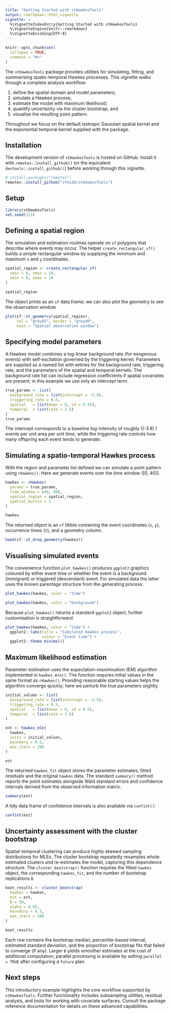```yaml
---
title: "Getting Started with stHawkesTools"
output: rmarkdown::html_vignette
vignette: >
  %\VignetteIndexEntry{Getting Started with stHawkesTools}
  %\VignetteEngine{knitr::rmarkdown}
  %\VignetteEncoding{UTF-8}
---
```


```r
knitr::opts_chunk$set(
  collapse = TRUE,
  comment = "#>"
)
```

The `stHawkesTools` package provides utilities for simulating, fitting, and
summarising spatio-temporal Hawkes processes.  This vignette walks through a
complete analysis workflow:

1. define the spatial domain and model parameters;
2. simulate a Hawkes process;
3. estimate the model with maximum likelihood;
4. quantify uncertainty via the cluster bootstrap; and
5. visualise the resulting point pattern.

Throughout we focus on the default isotropic Gaussian spatial kernel and the
exponential temporal kernel supplied with the package.

## Installation

The development version of `stHawkesTools` is hosted on GitHub.  Install it
with `remotes::install_github()` (or the equivalent `devtools::install_github()`)
before working through this vignette.

```r
# install.packages("remotes")
remotes::install_github("cfox20/stHawkesTools")
```

## Setup

```r
library(stHawkesTools)
set.seed(123)
```

## Defining a spatial region

The simulation and estimation routines operate on `sf` polygons that describe
where events may occur.  The helper `create_rectangular_sf()` builds a simple
rectangular window by supplying the minimum and maximum `x` and `y`
coordinates.

```r
spatial_region <- create_rectangular_sf(
  xmin = 0, xmax = 10,
  ymin = 0, ymax = 10
)

spatial_region
```

The object prints as an `sf` data frame; we can also plot the geometry to see
the observation window.

```r
plot(sf::st_geometry(spatial_region),
     col = "grey95", border = "grey40",
     main = "Spatial observation window")
```

## Specifying model parameters

A Hawkes model combines a log-linear background rate (for exogenous events) with
self-excitation governed by the triggering kernel.  Parameters are supplied as a
named list with entries for the background rate, triggering rate, and the
parameters of the spatial and temporal kernels.  The background rate list can
include regression coefficients if spatial covariates are present; in this
example we use only an intercept term.

```r
true_params <- list(
  background_rate = list(intercept = -3.8),
  triggering_rate = 0.6,
  spatial   = list(mean = 0, sd = 0.45),
  temporal  = list(rate = 1.5)
)
true_params
```

The intercept corresponds to a baseline log-intensity of roughly
\(\exp(-3.8) \approx 0.022\) events per unit area per unit time, while the
triggering rate controls how many offspring each event tends to generate.

## Simulating a spatio-temporal Hawkes process

With the region and parameter list defined we can simulate a point pattern using
`rHawkes()`.  Here we generate events over the time window \([0, 40]\).

```r
hawkes <- rHawkes(
  params = true_params,
  time_window = c(0, 40),
  spatial_region = spatial_region,
  spatial_burnin = 1
)

hawkes
```

The returned object is an `sf` tibble containing the event coordinates (`x`,
`y`), occurrence times (`t`), and a geometry column.

```r
head(sf::st_drop_geometry(hawkes))
```

## Visualising simulated events

The convenience function `plot_hawkes()` produces `ggplot2` graphics coloured by
either event time or whether the event is a background (immigrant) or triggered
(descendant) event.  For simulated data the latter uses the known parentage
structure from the generating process.

```r
plot_hawkes(hawkes, color = "time")
```

```r
plot_hawkes(hawkes, color = "background")
```

Because `plot_hawkes()` returns a standard `ggplot2` object, further
customisation is straightforward.

```r
plot_hawkes(hawkes, color = "time") +
  ggplot2::labs(title = "Simulated Hawkes process",
                colour = "Event time") +
  ggplot2::theme_minimal()
```

## Maximum likelihood estimation

Parameter estimation uses the expectation–maximisation (EM) algorithm implemented
in `hawkes_mle()`.  The function requires initial values in the same format as
`rHawkes()`.  Providing reasonable starting values helps the algorithm converge
quickly; here we perturb the true parameters slightly.

```r
initial_values <- list(
  background_rate = list(intercept = -3.5),
  triggering_rate = 0.5,
  spatial   = list(mean = 0, sd = 0.5),
  temporal  = list(rate = 1.8)
)

est <- hawkes_mle(
  hawkes,
  inits = initial_values,
  boundary = 0.5,
  max_iters = 200
)

est
```

The returned `hawkes_fit` object stores the parameter estimates, fitted residuals
and the original `hawkes` data.  The standard `summary()` method reports the
point estimates alongside Wald standard errors and confidence intervals derived
from the observed information matrix.

```r
summary(est)
```

A tidy data frame of confidence intervals is also available via `confint()`:

```r
confint(est)
```

## Uncertainty assessment with the cluster bootstrap

Spatial-temporal clustering can produce highly skewed sampling distributions for
MLEs.  The cluster bootstrap repeatedly resamples whole estimated clusters and
re-estimates the model, capturing this dependence structure.  The
`cluster_bootstrap()` function requires the fitted `hawkes` object, the
corresponding `hawkes_fit`, and the number of bootstrap replications `B`.

```r
boot_results <- cluster_bootstrap(
  hawkes = hawkes,
  est = est,
  B = 50,
  alpha = 0.05,
  boundary = 0.5,
  max_iters = 200
)

boot_results
```

Each row contains the bootstrap median, percentile-based interval, estimated
standard deviation, and the proportion of bootstrap fits that failed to converge
(if any).  Larger `B` yields smoother estimates at the cost of additional
computation; parallel processing is available by setting `parallel = TRUE` after
configuring a `future` plan.

## Next steps

This introductory example highlights the core workflow supported by
`stHawkesTools`.  Further functionality includes subsampling utilities, residual
analysis, and tools for working with covariate surfaces.  Consult the package
reference documentation for details on these advanced capabilities.
